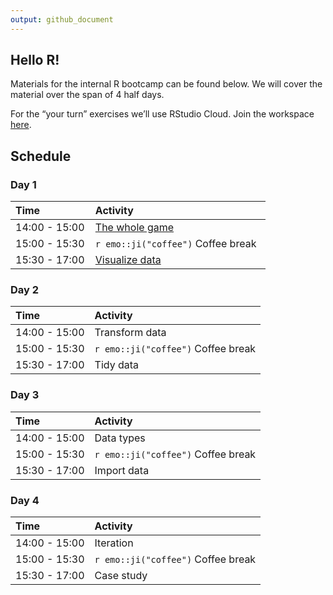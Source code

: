 ```yaml
---
output: github_document
---
```


## Hello R!

Materials for the internal R bootcamp can be found below. We will cover 
the material over the span of 4 half days.

For the "your turn" exercises we'll use RStudio Cloud. Join the workspace 
[here](https://rstd.io/bootcamper-cloud).

## Schedule

### Day 1

| Time          | Activity                     |
| :------------ | :--------------------------- |
| 14:00 - 15:00 | [The whole game](https://rstudio-education.github.io/bootcamper/slides/01-whole-game/01-whole-game.html)   |
| 15:00 - 15:30 | `r emo::ji("coffee")` Coffee break |
| 15:30 - 17:00 | [Visualize data](https://rstudio-education.github.io/bootcamper/slides/02-visualize-data/02-visualize-data.html)  |

### Day 2
| Time          | Activity                     |
| :------------ | :--------------------------- |
| 14:00 - 15:00 | Transform data               |
| 15:00 - 15:30 | `r emo::ji("coffee")` Coffee break |
| 15:30 - 17:00 | Tidy data                    |

### Day 3

| Time          | Activity                     |
| :------------ | :--------------------------- |
| 14:00 - 15:00 | Data types                   |
| 15:00 - 15:30 | `r emo::ji("coffee")` Coffee break |
| 15:30 - 17:00 | Import data                  |

### Day 4
| Time          | Activity                     |
| :------------ | :--------------------------- |
| 14:00 - 15:00 | Iteration                    |
| 15:00 - 15:30 | `r emo::ji("coffee")` Coffee break |
| 15:30 - 17:00 | Case study                   |

